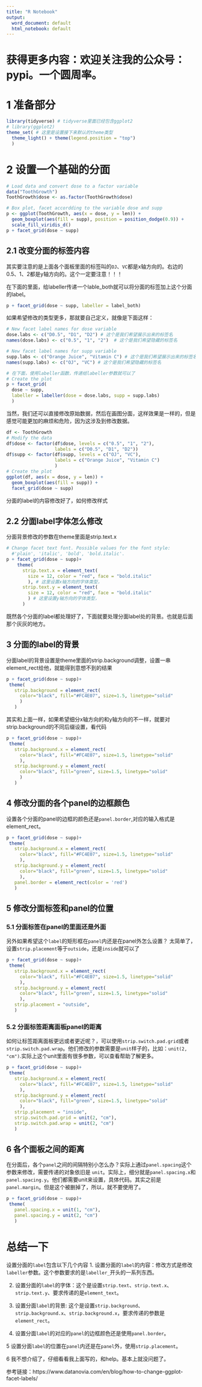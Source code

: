 ```yaml
---
title: "R Notebook"
output:
  word_document: default
  html_notebook: default
---
```

# 获得更多内容：欢迎关注我的公众号：pypi。一个圆周率。


# 1 准备部分
```r
library(tidyverse) # tidyverse里面已经包含ggplot2
# library(ggplot2)
theme_set( # 这里是设置接下来默认的theme类型
  theme_light() + theme(legend.position = "top")
  )
```

# 2 设置一个基础的分面
```r
# Load data and convert dose to a factor variable
data("ToothGrowth")
ToothGrowth$dose <- as.factor(ToothGrowth$dose)

# Box plot, facet accordding to the variable dose and supp
p <- ggplot(ToothGrowth, aes(x = dose, y = len)) + 
  geom_boxplot(aes(fill = supp), position = position_dodge(0.9)) +
  scale_fill_viridis_d() 
p + facet_grid(dose ~ supp)
```

## 2.1 改变分面的标签内容
其实要注意的是上面各个面板里面的标签叫的`OJ`、`VC`都是x轴方向的。右边的0.5、1、2都是y轴方向的。这个一定要注意！！！

在下面的里面，给labeller传递一个lable_both就可以将分面的标签加上这个分面的label。
```r
p + facet_grid(dose ~ supp, labeller = label_both)
```

如果希望修改的类型更多，那就要自己定义，就像是下面这样：
```r
# New facet label names for dose variable
dose.labs <- c("D0.5", "D1", "D2") # 这个是我们希望展示出来的标签名
names(dose.labs) <- c("0.5", "1", "2")  # 这个是我们希望隐藏的标签名

# New facet label names for supp variable
supp.labs <- c("Orange Juice", "Vitamin C") # 这个是我们希望展示出来的标签名
names(supp.labs) <- c("OJ", "VC") # 这个是我们希望隐藏的标签名

# 在下面，使用labeller函数，传递给labeller参数就可以了
# Create the plot
p + facet_grid(
  dose ~ supp, 
  labeller = labeller(dose = dose.labs, supp = supp.labs)
  )
```

当然，我们还可以直接修改原始数据，然后在画图分面，这样效果是一样的，但是感觉可能更加的麻烦和危险，因为这涉及到修改数据。
```r
df <- ToothGrowth
# Modify the data
df$dose <- factor(df$dose, levels = c("0.5", "1", "2"), 
                  labels = c("D0.5", "D1", "D2"))
df$supp <- factor(df$supp, levels = c("OJ", "VC"),
                  labels = c("Orange Juice", "Vitamin C")
                  )
# Create the plot
ggplot(df, aes(x = dose, y = len)) + 
  geom_boxplot(aes(fill = supp)) +
  facet_grid(dose ~ supp)
```

分面的label的内容修改好了，如何修改样式

## 2.2 分面label字体怎么修改

分面背景修改的参数在theme里面是strip.text.x
```r
# Change facet text font. Possible values for the font style:
  #'plain', 'italic', 'bold', 'bold.italic'.
p + facet_grid(dose ~ supp)+
    theme(
      strip.text.x = element_text(
        size = 12, color = "red", face = "bold.italic"
        ), # 这里设置x轴方向的字体类型，
      strip.text.y = element_text(
        size = 12, color = "red", face = "bold.italic"
        ) # 这里设置y轴方向的字体类型，
      )
```


既然各个分面的label都处理好了，下面就要处理分面label处的背景。也就是后面那个灰灰的地方。

## 3 分面的label的背景

分面label的背景设置是theme里面的strip.background调整，设置一串element_rect给他，就能得到意想不到的结果
```r
p + facet_grid(dose ~ supp)+
 theme(
   strip.background = element_rect(
     color="black", fill="#FC4E07", size=1.5, linetype="solid"
     )
   )
```

其实和上面一样，如果希望细分x轴方向的和y轴方向的不一样，就要对strip.background的不同后缀设置，看代码
```r
p + facet_grid(dose ~ supp)+
 theme(
   strip.background.x = element_rect(
     color="black", fill="#FC4E07", size=1.5, linetype="solid"
     ),
   strip.background.y = element_rect(
     color="black", fill="green", size=1.5, linetype="solid"
     )
   )
```

## 4 修改分面的各个panel的边框颜色
设置各个分面的panel的边框的颜色还是`panel.border`,对应的输入格式是element_rect。
```r
p + facet_grid(dose ~ supp)+
 theme(
   strip.background.x = element_rect(
     color="black", fill="#FC4E07", size=1.5, linetype="solid"
     ),
   strip.background.y = element_rect(
     color="black", fill="green", size=1.5, linetype="solid"
     ),
   panel.border = element_rect(color = 'red')
   )
```
## 5 修改分面标签和panel的位置

### 5.1 分面标签在panel的里面还是外面

另外如果希望这个`label`的矩形框在`panel`内还是在panel外怎么设置？
太简单了，设置`strip.placement`等于`outside`，还是`inside`就可以了

```r
p + facet_grid(dose ~ supp)+
 theme(
   strip.background.x = element_rect(
     color="black", fill="#FC4E07", size=1.5, linetype="solid"
     ),
   strip.background.y = element_rect(
     color="black", fill="green", size=1.5, linetype="solid"
     ),
   strip.placement = "outside",
   )
```
### 5.2 分面标签距离面板panel的距离

如何让标签距离面板更远或者更近呢？，可以使用`strip.switch.pad.grid`或者`strip.switch.pad.wrap`。他们修改的参数需要是`unit`样子的，比如：`unit(2, "cm")`.实际上这个unit里面有很多参数，可以查看帮助了解更多。
```r
p + facet_grid(dose ~ supp)+
 theme(
   strip.background.x = element_rect(
     color="black", fill="#FC4E07", size=1.5, linetype="solid"
     ),
   strip.background.y = element_rect(
     color="black", fill="green", size=1.5, linetype="solid"
     ),
   strip.placement = "inside",
   strip.switch.pad.grid = unit(2, "cm"),
   strip.switch.pad.wrap = unit(2, "cm")
   )
```

## 6 各个面板之间的距离

在分面后，各个`panel`之间的间隔特别小怎么办？实际上通过`panel.spacing`这个参数来修改，需要传递的对象依旧是 `unit`。实际上，细分就是`panel.spacing.x`和`panel.spacing.y`。他们都需要unit来设置，具体代码。其实之前是`panel.margin`。但是这个被删掉了，所以，就不要使用了。
```r
p + facet_grid(dose ~ supp)+
 theme(
   panel.spacing.x = unit(1, "cm"),
   panel.spacing.y = unit(2, "cm")
   )
```


# 总结一下
设置分面的`label`包含以下几个内容
1. 设置分面的`label`的内容：修改方式是修改`labeller`参数。这个参数要求的是`labeller_`开头的一系列东西。

2. 设置分面的`label`的字体：这个是设置`strip.text`、`strip.text.x`、`strip.text.y`、要求传递的是`element_text`。

3. 设置分面`label`的背景: 这个是设置`strip.background`、`strip.background.x`、`strip.background.x`，要求传递的参数是`element_rect`。

4. 设置分面`label`的对应的`panel`的边框颜色还是使用`panel.border`。

5 设置分面`label`的位置在`panel`内还是在`panel`外，使用`strip.placement`。

6 我不想介绍了，仔细看看我上面写的，和help。基本上就没问题了。



参考链接：https://www.datanovia.com/en/blog/how-to-change-ggplot-facet-labels/



